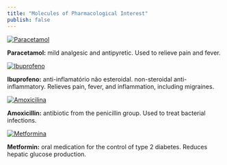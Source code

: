 ```yaml
---
title: "Molecules of Pharmacological Interest"
publish: false
---
```


<div class="farmacos d-flex flex-wrap justify-content-center gap-4">

<a href="https://chemapps.stolaf.edu/jmol/jmol.php?model=CC(=O)NC1=CC=C(C=C1)O">
  <img src="paracetamol.png" alt="Paracetamol" style="max-width: 150px; height: auto;">
</a>
<p><strong>Paracetamol:</strong>  mild analgesic and antipyretic. Used to relieve pain and fever.</p>

<a href="https://chemapps.stolaf.edu/jmol/jmol.php?model=CC(C)CC1=CC=C(C=C1)C(C)C(=O)O">
  <img src="ibuprofeno.png" alt="Ibuprofeno" style="max-width: 150px; height: auto;">
</a>
<p><strong>Ibuprofeno:</strong> anti-inflamatório não esteroidal. non-steroidal anti-inflammatory. Relieves pain, fever, and inflammation, including migraines.</p>

<a href="https://chemapps.stolaf.edu/jmol/jmol.php?model=CC1(%5BC@@H%5D(N2%5BC@H%5D(S1)%5BC@@H%5D(C2=O)NC(=O)%5BC@@H%5D(C3=CC=C(C=C3)O)N)C(=O)O)C">
  <img src="amoxicilina.png" alt="Amoxicilina" style="max-width: 150px; height: auto;">
</a>
<p><strong>Amoxicillin:</strong>  antibiotic from the penicillin group. Used to treat bacterial infections.</p>

<a href="https://chemapps.stolaf.edu/jmol/jmol.php?model=CN(C)C(=N)N=C(N)N">
  <img src="metformina.png" alt="Metformina" style="max-width: 150px; height: auto;">
</a>
<p><strong>Metformin:</strong> oral medication for the control of type 2 diabetes. Reduces hepatic glucose production.</p>

</div>
